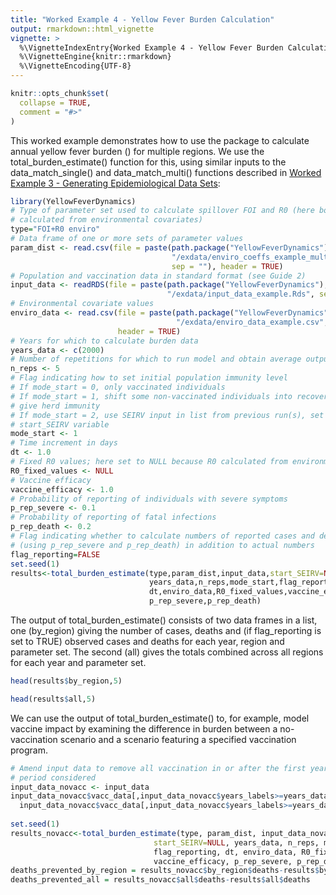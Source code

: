 ```yaml
---
title: "Worked Example 4 - Yellow Fever Burden Calculation"
output: rmarkdown::html_vignette
vignette: >
  %\VignetteIndexEntry{Worked Example 4 - Yellow Fever Burden Calculation}
  %\VignetteEngine{knitr::rmarkdown}
  %\VignetteEncoding{UTF-8}
---
```


```r
knitr::opts_chunk$set(
  collapse = TRUE,
  comment = "#>"
)
```

This worked example demonstrates how to use the package to calculate annual yellow fever burden () for multiple regions. We use the total_burden_estimate() function for this, using similar inputs to the data_match_single() and data_match_multi() functions described in [Worked Example 3 - Generating Epidemiological Data Sets](https://mrc-ide.github.io/YellowFeverDynamics/articles/BWorkedExampleCDataGenerate.html):

```r
library(YellowFeverDynamics)
# Type of parameter set used to calculate spillover FOI and R0 (here both
# calculated from environmental covariates)
type="FOI+R0 enviro" 
# Data frame of one or more sets of parameter values
param_dist <- read.csv(file = paste(path.package("YellowFeverDynamics"), 
                                    "/exdata/enviro_coeffs_example_multi.csv", 
                                    sep = ""), header = TRUE)  
# Population and vaccination data in standard format (see Guide 2)
input_data <- readRDS(file = paste(path.package("YellowFeverDynamics"), 
                                   "/exdata/input_data_example.Rds", sep = "")) 
# Environmental covariate values
enviro_data <- read.csv(file = paste(path.package("YellowFeverDynamics"), 
                                     "/exdata/enviro_data_example.csv", sep=""),
                        header = TRUE)
# Years for which to calculate burden data
years_data <- c(2000) 
# Number of repetitions for which to run model and obtain average outputs
n_reps <- 5 
# Flag indicating how to set initial population immunity level
# If mode_start = 0, only vaccinated individuals
# If mode_start = 1, shift some non-vaccinated individuals into recovered to 
# give herd immunity
# If mode_start = 2, use SEIRV input in list from previous run(s), set using 
# start_SEIRV variable
mode_start <- 1 
# Time increment in days
dt <- 1.0
# Fixed R0 values; here set to NULL because R0 calculated from environmental covariates
R0_fixed_values <- NULL 
# Vaccine efficacy
vaccine_efficacy <- 1.0 
# Probability of reporting of individuals with severe symptoms
p_rep_severe <- 0.1 
# Probability of reporting of fatal infections
p_rep_death <- 0.2 
# Flag indicating whether to calculate numbers of reported cases and deaths 
# (using p_rep_severe and p_rep_death) in addition to actual numbers
flag_reporting=FALSE 
set.seed(1)
results<-total_burden_estimate(type,param_dist,input_data,start_SEIRV=NULL,
                               years_data,n_reps,mode_start,flag_reporting,
                               dt,enviro_data,R0_fixed_values,vaccine_efficacy,
                               p_rep_severe,p_rep_death)
```

The output of total_burden_estimate() consists of two data frames in a list, one (by_region) giving the number of cases, deaths and (if flag_reporting is set to TRUE) observed cases and deaths for each year, region and parameter set. The second (all) gives the totals combined across all regions for each year and parameter set.

```r
head(results$by_region,5)
```

```r
head(results$all,5)
```

We can use the output of total_burden_estimate() to, for example, model vaccine impact by examining the difference in burden between a no-vaccination scenario and a scenario featuring a specified vaccination program.

```r
# Amend input data to remove all vaccination in or after the first year of the 
# period considered
input_data_novacc <- input_data
input_data_novacc$vacc_data[,input_data_novacc$years_labels>=years_data[1],] <- 
  input_data_novacc$vacc_data[,input_data_novacc$years_labels>=years_data[1],]*0 
  
set.seed(1)
results_novacc<-total_burden_estimate(type, param_dist, input_data_novacc, 
                                start_SEIRV=NULL, years_data, n_reps, mode_start, 
                                flag_reporting, dt, enviro_data, R0_fixed_values, 
                                vaccine_efficacy, p_rep_severe, p_rep_death)
deaths_prevented_by_region = results_novacc$by_region$deaths-results$by_region$deaths
deaths_prevented_all = results_novacc$all$deaths-results$all$deaths 
```
